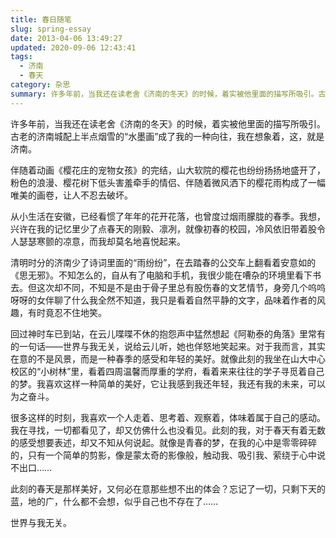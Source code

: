 ```yaml
---
title: 春日随笔
slug: spring-essay
date: 2013-04-06 13:49:27
updated: 2020-09-06 12:43:41
tags:
  - 济南
  - 春天
category: 杂思
summary: 许多年前，当我还在读老舍《济南的冬天》的时候，着实被他里面的描写所吸引。古老的济南城配上半点烟雪的“水墨画”成了我的一种向往，我在想象着，这，就是济南。
---
```


许多年前，当我还在读老舍《济南的冬天》的时候，着实被他里面的描写所吸引。古老的济南城配上半点烟雪的“水墨画”成了我的一种向往，我在想象着，这，就是济南。

伴随着动画《樱花庄的宠物女孩》的完结，山大软院的樱花也纷纷扬扬地盛开了，粉色的浪漫、樱花树下低头害羞牵手的情侣、伴随着微风洒下的樱花雨构成了一幅唯美的画卷，让人不忍去破坏。

从小生活在安徽，已经看惯了年年的花开花落，也曾度过烟雨朦胧的春季。我想，兴许在我的记忆里少了点春天的刚毅、凛冽，就像初春的校园，冷风依旧带着股令人瑟瑟寒颤的凉意，而我却莫名地喜悦起来。

清明时分的济南少了诗词里面的“雨纷纷”，在去踏春的公交车上翻看着安意如的《思无邪》。不知怎么的，自从有了电脑和手机，我很少能在嘈杂的环境里看下书去。但这次却不同，不知是不是由于骨子里总有股伤春的文艺情节，身旁几个呜呜呀呀的女伴聊了什么我全然不知道，我只是看着自然平静的文字，品味着作者的风趣，有时竟忍不住地笑。

回过神时车已到站，在云儿喋喋不休的抱怨声中猛然想起《阿勒泰的角落》里常有的一句话——世界与我无关，说给云儿听，她也佯怒地笑起来。对于我而言，其实在意的不是风景，而是一种春季的感受和年轻的美好。就像此刻的我坐在山大中心校区的“小树林”里，看着四周温馨而厚重的学府，看着来来往往的学子寻觅着自己的梦。我喜欢这样一种简单的美好，它让我感到我还年轻，我还有我的未来，可以为之奋斗。

很多这样的时刻，我喜欢一个人走着、思考着、观察着，体味着属于自己的感动。我在寻找，一切都看见了，却又仿佛什么也没看见。此刻的我，对于春天有着无数的感受想要表述，却又不知从何说起。就像是青春的梦，在我的心中是零零碎碎的，只有一个简单的剪影，像是蒙太奇的影像般，触动我、吸引我、萦绕于心中说不出口……

此刻的春天是那样美好，又何必在意那些想不出的体会？忘记了一切，只剩下天的蓝，地的广，什么都不会想，似乎自己也不存在了……

世界与我无关。
